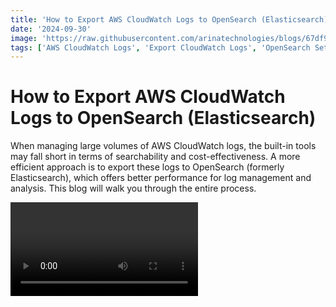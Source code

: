 ```yaml
---
title: 'How to Export AWS CloudWatch Logs to OpenSearch (Elasticsearch): Step-by-Step  Tutorial'
date: '2024-09-30'
image: 'https://raw.githubusercontent.com/arinatechnologies/blogs/67df9dc4bced3a13eb9680bcf55b4b4fe609310a/images/cloudwatch-opensearch.webp'
tags: ['AWS CloudWatch Logs', 'Export CloudWatch Logs', 'OpenSearch Setup', 'AWS Lambda', 'Elasticsearch Integration','CloudWatch Log Groups','OpenSearch Tutorial','AWS IAM Roles','Cloud Log Management','AWS DevOps','Log Analytics','CloudWatch to OpenSearch','CloudWatch Subscription Filters','AWS OpenSearch Guide','Serverless Logging','Cloud Log Search Optimization']
---
```

# How to Export AWS CloudWatch Logs to OpenSearch (Elasticsearch)

When managing large volumes of AWS CloudWatch logs, the built-in tools may fall short in terms of searchability and cost-effectiveness. A more efficient approach is to export these logs to OpenSearch (formerly Elasticsearch), which offers better performance for log management and analysis. This blog will walk you through the entire process.

<Video id="-OQsVT9GwqI" title="How to Export AWS CloudWatch Logs to OpenSearch(Elasticsearch) Integration:A Complete Guide "/>

## Step 1: Create an OpenSearch Cluster
1. **Go to AWS Console**: Navigate to the OpenSearch Service.
2. **Create a Domain**:
![Domain](https://raw.githubusercontent.com/arinatechnologies/blogs/016fe3536c346a5b1b759ae7c515d82a11e08f5b/images/cloudwatchlog-opensearch/create%20domain.webp)
   - Click on “Create Domain.”
   - Choose “Standard Create” instead of “Easy Create” to avoid unnecessary nodes.
3. **Select Domain Configuration**:
   - For a demo, select “Dev/Test.”
![Dev/Test](https://raw.githubusercontent.com/arinatechnologies/blogs/016fe3536c346a5b1b759ae7c515d82a11e08f5b/images/cloudwatchlog-opensearch/dev%20test.webp)  
   - Choose a general-purpose instance type like the M5 family for performance.
   - Choose the storage settings: `gp3` and size (e.g., 10 GB).
   - Select “Public Access” temporarily for easier setup (but always use VPC access in production).
4. **Set Security Settings**:
   - Set up an IAM master user for OpenSearch.
   - Assign a tag to the domain to make it easier to track.
5. **Create the Domain**: Wait for the domain to become active (this can take up to 30 minutes).

## Step 2: Configure CloudWatch Log Group
1. **Go to CloudWatch Logs**:
![CloudWatch Logs](https://raw.githubusercontent.com/arinatechnologies/blogs/016fe3536c346a5b1b759ae7c515d82a11e08f5b/images/cloudwatchlog-opensearch/cloudwatch%20log.webp)
   - Select the log group you want to export.
2. **Create a Subscription Filter**:
![subscription filter](https://raw.githubusercontent.com/arinatechnologies/blogs/2edfee2f12f4b94d534c9dd5aeed99463eb7b12e/images/cloudwatchlog-opensearch/subscption%20filter.webp)
   - Choose “OpenSearch” as the destination.
   - Link the subscription filter to your OpenSearch domain created earlier.

## Step 3: Create a Lambda Role
![IAM Console](https://raw.githubusercontent.com/arinatechnologies/blogs/016fe3536c346a5b1b759ae7c515d82a11e08f5b/images/cloudwatchlog-opensearch/IAM%20role.webp)
1. **Go to IAM Console**:
![role for Lambda](https://raw.githubusercontent.com/arinatechnologies/blogs/016fe3536c346a5b1b759ae7c515d82a11e08f5b/images/cloudwatchlog-opensearch/lamba%20role%20created.webp)  
   - Create a role for Lambda.
![AWS Lambda service](https://raw.githubusercontent.com/arinatechnologies/blogs/016fe3536c346a5b1b759ae7c515d82a11e08f5b/images/cloudwatchlog-opensearch/lambda%20service%20choose.webp)  
   - Choose the AWS Lambda service.
2. **Attach VPC and OpenSearch Permissions**:
   - Add the necessary policies for Lambda to access VPC and OpenSearch.
3. **Add Inline Policy**:
![Inline Policy](https://raw.githubusercontent.com/arinatechnologies/blogs/016fe3536c346a5b1b759ae7c515d82a11e08f5b/images/cloudwatchlog-opensearch/inline%20policy.webp)  
   - Create an inline policy allowing OpenSearch access (index permissions, bulk data access, etc.).
4. **Save the Role**: Ensure the role is configured properly with access to both OpenSearch and CloudWatch logs.

## Step 4: Create a Lambda Function
![Lambda Function](https://raw.githubusercontent.com/arinatechnologies/blogs/2edfee2f12f4b94d534c9dd5aeed99463eb7b12e/images/cloudwatchlog-opensearch/lamba%20role%20created.webp)
1. **Set Up Lambda**:
   - Create a new Lambda function.
   - Use a runtime like Python or Node.js, depending on your preference.
2. **Edit the Lambda Code**:
   - Update the code to handle exporting CloudWatch logs to specific OpenSearch indices. Modify the default index name and ensure it handles the log data properly.
3. **Deploy the Function**: Once the code is set up, deploy it and link it to your log group subscription.

## Step 5: Debugging and Monitoring

1. **Monitor Logs**:
   - In the CloudWatch Logs section, monitor the log groups for any issues.
   - Open the OpenSearch dashboard and check if the logs are properly flowing into the indices.
2. **Handle Common Errors**:
   - If no logs appear, check the Lambda function for errors.
   - Enable “Debug” mode in the function for better error visibility.
   - Ensure that the Lambda role has the correct permissions and that the OpenSearch cluster is properly configured.

## Step 6: Managing Multiple Log Groups
![Managing Users and Permissions](https://raw.githubusercontent.com/arinatechnologies/blogs/2edfee2f12f4b94d534c9dd5aeed99463eb7b12e/images/cloudwatchlog-opensearch/permission.webp)
1. **Modify Lambda for Multiple Log Groups**:
   - If you have multiple log groups, modify the Lambda function code to create separate indices for each log group.
   - Update the code to check the log group name and route it to a specific index in OpenSearch.
2. **Deploy the Updates**: Ensure the Lambda function properly handles log exports from multiple log groups.

## Step 7: Set Up OpenSearch Users and Roles

1. **Create OpenSearch Users**:
![security section](https://raw.githubusercontent.com/arinatechnologies/blogs/016fe3536c346a5b1b759ae7c515d82a11e08f5b/images/cloudwatchlog-opensearch/security.webp)
   - In the OpenSearch dashboard, navigate to the security section.
   - Create a user for accessing logs.
2. **Assign Roles**:
![Assign Roles](https://raw.githubusercontent.com/arinatechnologies/blogs/016fe3536c346a5b1b759ae7c515d82a11e08f5b/images/cloudwatchlog-opensearch/permission.webp)
   - Create roles with index-level permissions (e.g., read-only, bulk, and monitoring).
![Map](https://raw.githubusercontent.com/arinatechnologies/blogs/016fe3536c346a5b1b759ae7c515d82a11e08f5b/images/cloudwatchlog-opensearch/map.webp)  
   - Map the roles to the created users.
3. **Test User Access**:
   - Log in as the user and ensure they can only access their assigned indices.

## Step 8: Test and Monitor

1. **Run Test Queries**:
![Dev Tools](https://raw.githubusercontent.com/arinatechnologies/blogs/016fe3536c346a5b1b759ae7c515d82a11e08f5b/images/cloudwatchlog-opensearch/run%20the%20quiery.webp)
   - Use OpenSearch Dev Tools to run queries against the imported log data.
   - Verify that the logs are properly indexed and searchable.
2. **Monitor Cluster Health**:
![CloudWatch Logs](https://raw.githubusercontent.com/arinatechnologies/blogs/016fe3536c346a5b1b759ae7c515d82a11e08f5b/images/cloudwatchlog-opensearch/monitor%20logs.webp)
   - Check the OpenSearch cluster status and ensure it remains healthy.
   - Add more nodes if necessary, especially in production environments, to ensure high availability and better performance.

## Conclusion

Exporting CloudWatch logs to OpenSearch offers improved search capabilities and better scalability. By following these steps, you can set up an efficient logging infrastructure that allows you to analyze large volumes of log data with ease.

#### [ Refer Cloud Consulting](https://www.arinatechnologies.com/consulting) <br/>
###### Ready to take your cloud infrastructure to the next level? Please reach out to us [ Contact Us](https://www.arinatechnologies.com/contact) <br/>
--- 
# Other Blogs
[Mastering AWS Organization-Wide Config: Streamline Compliance with AWS Policies and Systems Manager](https://www.arinatechnologies.com/posts/awsorganization-wideconfig) <br/>
[Access CodeCommit/Git via AWS Identity Center](https://www.arinatechnologies.com/posts/codecommitgit) <br/>
